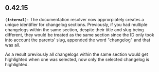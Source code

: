 ## 0.42.15
**`(internal):`** The documentation resolver now approrpiately creates a unique identifier for changelog sections. Previously, if you had multiple
changelogs within the same section, despite their title and slug being different, they would be treated as the same section since the ID
only took into account the parents' slug, appended the word "changelog" and that was all.

As a result previously all changelogs within the same section would get highlighted when one was selected, now only the selected changelog
is highlighted.


